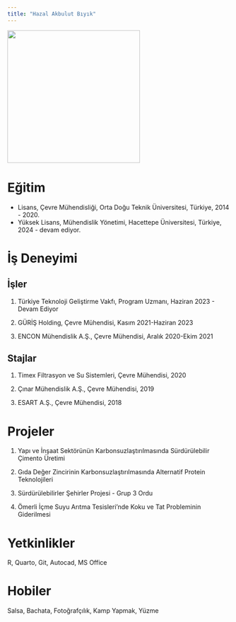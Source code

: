 ```yaml
---
title: "Hazal Akbulut Bıyık"
---
```


![](images/hazalakbulutbiyik.jpg){fig-align="center" width="300"}

# Eğitim

-   Lisans, Çevre Mühendisliği, Orta Doğu Teknik Üniversitesi, Türkiye, 2014 - 2020.
-   Yüksek Lisans, Mühendislik Yönetimi, Hacettepe Üniversitesi, Türkiye, 2024 - devam ediyor.

# İş Deneyimi

## İşler

1.  Türkiye Teknoloji Geliştirme Vakfı, Program Uzmanı, Haziran 2023 - Devam Ediyor

2.  GÜRİŞ Holding, Çevre Mühendisi, Kasım 2021-Haziran 2023

3.  ENCON Mühendislik A.Ş., Çevre Mühendisi, Aralık 2020-Ekim 2021



## Stajlar

1.  Timex Filtrasyon ve Su Sistemleri, Çevre Mühendisi, 2020

2.  Çınar Mühendislik A.Ş., Çevre Mühendisi, 2019

3.  ESART A.Ş., Çevre Mühendisi, 2018



# Projeler

1.  Yapı ve İnşaat Sektörünün Karbonsuzlaştırılmasında Sürdürülebilir Çimento Üretimi

2.  Gıda Değer Zincirinin Karbonsuzlaştırılmasında Alternatif Protein Teknolojileri

3.  Sürdürülebilirler Şehirler Projesi - Grup 3 Ordu

4.  Ömerli İçme Suyu Arıtma Tesisleri'nde Koku ve Tat Probleminin Giderilmesi


# Yetkinlikler

R, Quarto, Git, Autocad, MS Office

# Hobiler

Salsa, Bachata, Fotoğrafçılık, Kamp Yapmak, Yüzme
